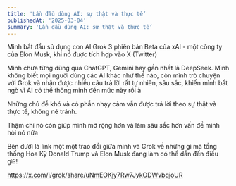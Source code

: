 ```yaml
---
title: 'Lần đầu dùng AI: sự thật và thực tế'
publishedAt: '2025-03-04'
summary: 'Lần đầu dùng AI: sự thật và thực tế'
---
```


Mình bắt đầu sử dụng con AI Grok 3 phiên bản Beta của xAI - một công ty của Elon Musk, khi nó 
được tích hợp vào X (Twitter)

Mình chưa từng dùng qua ChatGPT, Gemini hay gần nhất là DeepSeek. Mình không biết mọi người dùng 
các AI khác như thế nào, còn mình trò chuyện với Grok và nhận được nhiều câu trả lời rất tự nhiên, sâu sắc,
khiến mình bất ngờ vì AI có thể thông minh đến mức này rồi à

Những chủ đề khó và có phần nhạy cảm vẫn được trả lời theo sự thật và thực tế, không né tránh.

Thậm chí nó còn giúp mình mở rộng hơn và làm sâu sắc hơn vấn đề mình hỏi nó nữa

Bên dưới là link một một trao đổi giữa mình và Grok về những gì mà tổng thống Hoa Kỳ Donald Trump và Elon Musk
đang làm có thể dẫn đến điều gì?!

<https://x.com/i/grok/share/uNmEOKjy7Rw7JykODWvbqjoUR>
















